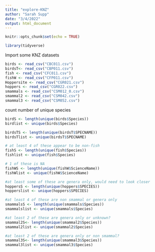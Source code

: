 ```yaml
---
title: "explore-KNZ"
author: "Sarah Supp"
date: "3/4/2022"
output: html_document
---
```


```r
knitr::opts_chunk$set(echo = TRUE)

library(tidyverse)
```
Import some KNZ datasets
```r
birds <- read_csv("CBC011.csv")
birdsT<- read_csv("CBP011.csv")
fish <- read_csv("CFC011.csv")
fishW <- read_csv("CFP011.csv")
Hoppersite <- read_csv("CGR021.csv")
hoppers <- read_csv("CGR022.csv")
smammals <- read_csv("CSM012_0.csv")
smammal2 <- read_csv("CSM042.csv")
smammal3 <- read_csv("CSM052.csv")
```

count number of unique species
```r
birdS <- length(unique(birds$Species))
birdlist <- unique(birds$Species)

birdsTS <- length(unique(birdsT$SPECNAME))
birdsTlist <- unique(birdsT$SPECNAME)

# at least 4 of these appear to be non-fish
fishS <- length(unique(fish$Species))
fishlist <- unique(fish$Species)

# 1 of these is NA
fishWS <- length(unique(fishW$ScienceName))
fishWlist <- unique(fishW$ScienceName)

#at least some of these are genera only, would need to look closer
hoppersS <- length(unique(hoppers$SPECIES))
hopperslist <- unique(hoppers$SPECIES)

#at least 4 of these are non smammal or genera only
smammalsS <- length(unique(smammals$Species))
smammalslist <- unique(smammals$Species)

#at least 2 of these are genera only or unknown?
smammal2S<- length(unique(smammal2$Species))
smammal2list <- unique(smammal2$Species)

#at least 2 of these are genera only or non smammal?
smammal3S<- length(unique(smammal3$Species))
smammal3list <- unique(smammal3$Species)
```

